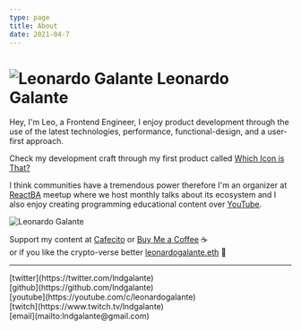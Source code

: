 ```yaml
---
type: page
title: About
date: 2021-04-7
---
```


# ![Leonardo Galante](/images/lg.png) Leonardo Galante

Hey, I'm Leo, a Frontend Engineer, I enjoy product development through the use of the latest technologies, performance, functional-design, and a user-first approach.

Check my development craft through my first product called [Which Icon is That?](https://www.whichiconisthat.com)

I think communities have a tremendous power therefore I'm an organizer at [ReactBA](https://www.meetup.com/es-ES/React-en-Buenos-Aires) meetup where we host monthly talks about its ecosystem and I also enjoy creating programming educational content over [YouTube](https://youtube.com/c/leonardogalante).

<img src="/images/cover.jpg" alt="Leonardo Galante" className="cover" />

Support my content at
[Cafecito](https://cafecito.app/leonardogalante) or [Buy Me a Coffee](https://www.buymeacoffee.com/lndgalant) ☕️ <br />or if you like the crypto-verse better [leonardogalante.eth](https://tipeth.xyz/leonardogalante.eth) 🚀

---

<div>
  [twitter](https://twitter.com/lndgalante)
  <br />
  [github](https://github.com/lndgalante)
  <br />
  [youtube](https://youtube.com/c/leonardogalante)
  <br />
  [twitch](https://www.twitch.tv/lndgalante)
  <br />
  [email](mailto:lndgalante@gmail.com)
</div>
